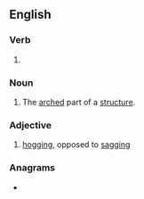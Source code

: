==English==

===Verb===
{{head|en|present participle}}

# {{present participle of|arch|lang=en|nocat=1}}

===Noun===
{{en-noun}}

# The [[arched]] part of a [[structure]].

===Adjective===
{{en-adj|-}}

# {{lb|en|nautical}} [[hogging]], opposed to [[sagging]]

{{Webster 1913}}

===Anagrams===
* {{anagrams|en|Charing|chagrin|chargin'|charing}}